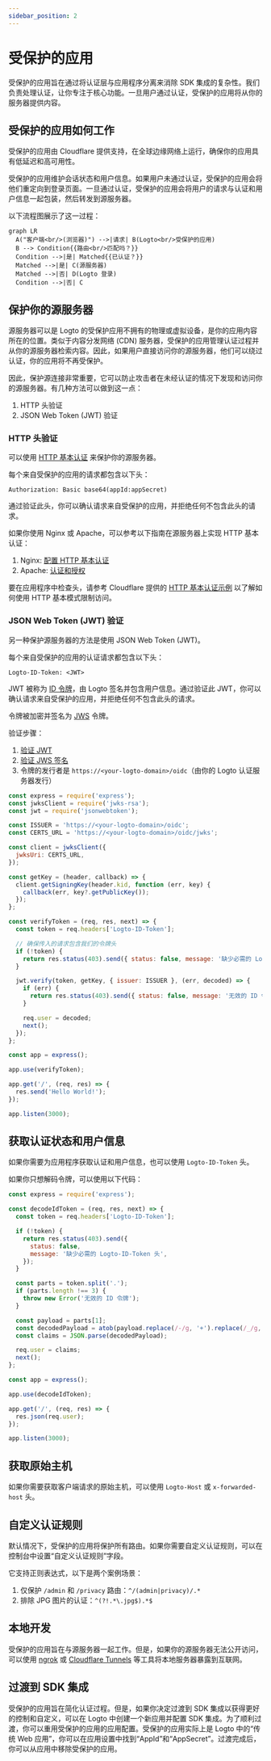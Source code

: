 ```yaml
---
sidebar_position: 2
---
```


# 受保护的应用

受保护的应用旨在通过将认证层与应用程序分离来消除 SDK 集成的复杂性。我们负责处理认证，让你专注于核心功能。一旦用户通过认证，受保护的应用将从你的服务器提供内容。

## 受保护的应用如何工作

受保护的应用由 Cloudflare 提供支持，在全球边缘网络上运行，确保你的应用具有低延迟和高可用性。

受保护的应用维护会话状态和用户信息。如果用户未通过认证，受保护的应用会将他们重定向到登录页面。一旦通过认证，受保护的应用会将用户的请求与认证和用户信息一起包装，然后转发到源服务器。

以下流程图展示了这一过程：

```mermaid
graph LR
  A("客户端<br/>(浏览器)") -->|请求| B(Logto<br/>受保护的应用)
  B --> Condition{{路由<br/>匹配吗？}}
  Condition -->|是| Matched{{已认证？}}
  Matched -->|是| C(源服务器)
  Matched -->|否| D(Logto 登录)
  Condition -->|否| C
```

## 保护你的源服务器

源服务器可以是 Logto 的受保护应用不拥有的物理或虚拟设备，是你的应用内容所在的位置。类似于内容分发网络 (CDN) 服务器，受保护的应用管理认证过程并从你的源服务器检索内容。因此，如果用户直接访问你的源服务器，他们可以绕过认证，你的应用将不再受保护。

因此，保护源连接非常重要，它可以防止攻击者在未经认证的情况下发现和访问你的源服务器。有几种方法可以做到这一点：

1. HTTP 头验证
2. JSON Web Token (JWT) 验证

### HTTP 头验证

可以使用 [HTTP 基本认证](https://developer.mozilla.org/en-US/docs/Web/HTTP/Authentication#basic_authentication_scheme) 来保护你的源服务器。

每个来自受保护的应用的请求都包含以下头：

```
Authorization: Basic base64(appId:appSecret)
```

通过验证此头，你可以确认请求来自受保护的应用，并拒绝任何不包含此头的请求。

如果你使用 Nginx 或 Apache，可以参考以下指南在源服务器上实现 HTTP 基本认证：

1. Nginx: [配置 HTTP 基本认证](https://docs.nginx.com/nginx/admin-guide/security-controls/configuring-http-basic-authentication/)
2. Apache: [认证和授权](https://httpd.apache.org/docs/2.4/howto/auth.html)

要在应用程序中检查头，请参考 Cloudflare 提供的 [HTTP 基本认证示例](https://developers.cloudflare.com/workers/examples/basic-auth/) 以了解如何使用 HTTP 基本模式限制访问。

### JSON Web Token (JWT) 验证

另一种保护源服务器的方法是使用 JSON Web Token (JWT)。

每个来自受保护的应用的认证请求都包含以下头：

```
Logto-ID-Token: <JWT>
```

JWT 被称为 [ID 令牌](https://auth.wiki/id-token)，由 Logto 签名并包含用户信息。通过验证此 JWT，你可以确认请求来自受保护的应用，并拒绝任何不包含此头的请求。

令牌被加密并签名为 [JWS](https://auth.wiki/jws) 令牌。

验证步骤：

1. [验证 JWT](https://datatracker.ietf.org/doc/html/rfc7519#section-7.2)
2. [验证 JWS 签名](https://datatracker.ietf.org/doc/html/rfc7515#section-5.2)
3. 令牌的发行者是 `https://<your-logto-domain>/oidc`（由你的 Logto 认证服务器发行）

```js
const express = require('express');
const jwksClient = require('jwks-rsa');
const jwt = require('jsonwebtoken');

const ISSUER = 'https://<your-logto-domain>/oidc';
const CERTS_URL = 'https://<your-logto-domain>/oidc/jwks';

const client = jwksClient({
  jwksUri: CERTS_URL,
});

const getKey = (header, callback) => {
  client.getSigningKey(header.kid, function (err, key) {
    callback(err, key?.getPublicKey());
  });
};

const verifyToken = (req, res, next) => {
  const token = req.headers['Logto-ID-Token'];

  // 确保传入的请求包含我们的令牌头
  if (!token) {
    return res.status(403).send({ status: false, message: '缺少必需的 Logto-ID-Token 头' });
  }

  jwt.verify(token, getKey, { issuer: ISSUER }, (err, decoded) => {
    if (err) {
      return res.status(403).send({ status: false, message: '无效的 ID 令牌' });
    }

    req.user = decoded;
    next();
  });
};

const app = express();

app.use(verifyToken);

app.get('/', (req, res) => {
  res.send('Hello World!');
});

app.listen(3000);
```

## 获取认证状态和用户信息

如果你需要为应用程序获取认证和用户信息，也可以使用 `Logto-ID-Token` 头。

如果你只想解码令牌，可以使用以下代码：

```js
const express = require('express');

const decodeIdToken = (req, res, next) => {
  const token = req.headers['Logto-ID-Token'];

  if (!token) {
    return res.status(403).send({
      status: false,
      message: '缺少必需的 Logto-ID-Token 头',
    });
  }

  const parts = token.split('.');
  if (parts.length !== 3) {
    throw new Error('无效的 ID 令牌');
  }

  const payload = parts[1];
  const decodedPayload = atob(payload.replace(/-/g, '+').replace(/_/g, '/'));
  const claims = JSON.parse(decodedPayload);

  req.user = claims;
  next();
};

const app = express();

app.use(decodeIdToken);

app.get('/', (req, res) => {
  res.json(req.user);
});

app.listen(3000);
```

## 获取原始主机

如果你需要获取客户端请求的原始主机，可以使用 `Logto-Host` 或 `x-forwarded-host` 头。

## 自定义认证规则

默认情况下，受保护的应用将保护所有路由。如果你需要自定义认证规则，可以在控制台中设置“自定义认证规则”字段。

它支持正则表达式，以下是两个案例场景：

1. 仅保护 `/admin` 和 `/privacy` 路由：`^/(admin|privacy)/.*`
2. 排除 JPG 图片的认证：`^(?!.*\.jpg$).*$`

## 本地开发

受保护的应用旨在与源服务器一起工作。但是，如果你的源服务器无法公开访问，可以使用 [ngrok](https://ngrok.com/) 或 [Cloudflare Tunnels](https://developers.cloudflare.com/pages/how-to/preview-with-cloudflare-tunnel/) 等工具将本地服务器暴露到互联网。

## 过渡到 SDK 集成

受保护的应用旨在简化认证过程。但是，如果你决定过渡到 SDK 集成以获得更好的控制和自定义，可以在 Logto 中创建一个新应用并配置 SDK 集成。为了顺利过渡，你可以重用受保护的应用的应用配置。受保护的应用实际上是 Logto 中的“传统 Web 应用”，你可以在应用设置中找到“AppId”和“AppSecret”。过渡完成后，你可以从应用中移除受保护的应用。
